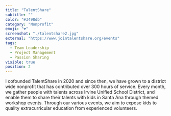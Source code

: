 ```yaml
---
title: "TalentShare"
subtitle: ""
color: "#3498db"
category: "Nonprofit"
emoji: "❤️"
screenshot: "./talentshare2.jpg"
external: "https://www.jointalentshare.org/events"
tags:
  - Team Leadership
  - Project Management
  - Passion Sharing
visible: true
position: 2
---
```


I cofounded TalentShare in 2020 and since then, we have grown to a district wide nonprofit that has contributed over 300 hours of service. Every month, we gather people with talents across Irvine Unified School District, and enable them to share their talents with kids in Santa Ana through themed workshop events. Through our various events, we aim to expose kids to quality extracurricular education from experienced volunteers.
